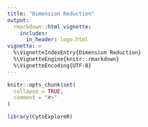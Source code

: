 ```yaml
---
title: "Dimension Reduction"
output: 
  rmarkdown::html_vignette:
    includes:
      in_header: logo.html
vignette: >
  %\VignetteIndexEntry{Dimension Reduction}
  %\VignetteEngine{knitr::rmarkdown}
  %\VignetteEncoding{UTF-8}
---
```


```r
knitr::opts_chunk$set(
  collapse = TRUE,
  comment = "#>"
)
```

```r
library(CytoExploreR)
```

